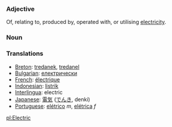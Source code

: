 === Adjective ===

Of, relating to, produced by, operated with, or utilising [[electricity]].

=== Noun ===

=== Translations ===
*[[Breton]]: [[tredanek]], [[tredanel]]
*[[Bulgarian]]: [[електрически]]
*[[French]]: [[électrique]]
*[[Indonesian]]: [[listrik]]
*[[Interlingua]]: electric
*[[Japanese]]: [[電気]] ([[でんき]], denki)
*[[Portuguese]]: [[elétrico]] ''m'', [[elétrica]] ''f''

[[pl:Electric]]